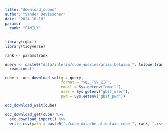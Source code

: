 ```yaml
---
title: "download_cubes"
author: "Sander Devisscher"
date: "2024-10-18"
params:
  rank: "FAMILY"
---
```


```r
library(rgbif)
library(tidyverse)
```

```r
rank <- params$rank

query <- paste0("data/interim/cube_queries/griis_belgium_", tolower(rank), "_query.txt") %>% 
  readLines() 
```

```r
cube <- occ_download_sql(q = query, 
                         format = "SQL_TSV_ZIP",
                         email = Sys.getenv("email"),
                         user = Sys.getenv("gbif_user"),
                         pwd = Sys.getenv("gbif_pwd"))
```

```r
occ_download_wait(cube)

occ_download_get(cube) %>%
  occ_download_import() %>% 
  write_csv(path = paste0("./cube_data/be_alientaxa_cube_", rank, ".csv"))
```

